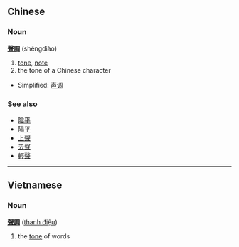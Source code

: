 ==Chinese==
===Noun===
'''[[聲]][[調]]''' (shēngdiào)

# [[tone]], [[note]]
# the tone of a Chinese character

*Simplified: [[声调]]

===See also===
*[[陰平]]
*[[陽平]]
*[[上聲]]
*[[去聲]]
*[[輕聲]]

----

==Vietnamese==
===Noun===
'''[[聲]][[調]]''' ([[thanh điệu]])

# the [[tone]] of words